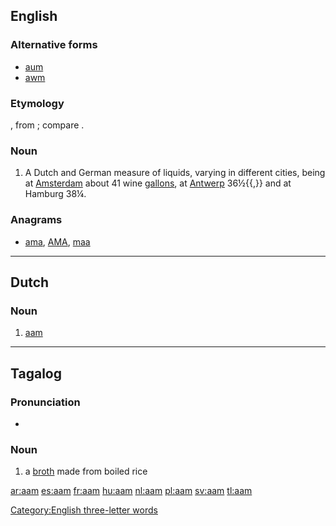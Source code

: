 {{also|AAM|Aam}}
==English==

{{Webster 1913}}

===Alternative forms===
* [[aum]]
* [[awm]]

===Etymology===
{{etyl|nl}} {{term|lang=nl|aam}}, from {{etyl|LL.}} {{term|lang=la|ama}}; compare {{etyl|la}} {{term|hama||water bucket|lang=la}}.

===Noun===
{{en-noun}}

# A Dutch and German measure of liquids, varying in different cities, being at [[Amsterdam]] about 41 wine [[gallons]], at [[Antwerp]] 36½{{,}} and at Hamburg 38¼.

===Anagrams===
* [[ama#English|ama]], [[AMA#English|AMA]], [[maa#English|maa]]

[[Category:English three-letter words]]

----

==Dutch==

===Noun===
{{nl-noun|g=n|amen|-}}

# [[#English|aam]]

----

==Tagalog==

===Pronunciation===
* {{IPA|/aˈam/|lang=tl}}

===Noun===
{{tl-noun}}

# a [[broth]] made from boiled rice
#: {{usex|Bigyan mo ng '''aam''' ang bata.|lang=tl|translation=Give the child some rice broth.}}

[[ar:aam]]
[[es:aam]]
[[fr:aam]]
[[hu:aam]]
[[nl:aam]]
[[pl:aam]]
[[sv:aam]]
[[tl:aam]]